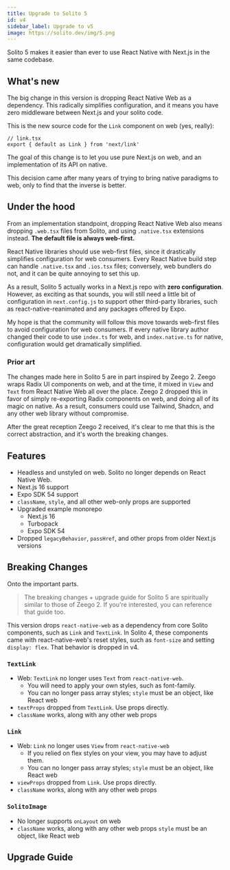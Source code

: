 ```yaml
---
title: Upgrade to Solito 5
id: v4
sidebar_label: Upgrade to v5
image: https://solito.dev/img/5.png
---
```


Solito 5 makes it easier than ever to use React Native with Next.js in the same codebase.

## What's new

The big change in this version is dropping React Native Web as a dependency. This radically simplifies configuration, and it means you have zero middleware between Next.js and your solito code.

This is the new source code for the `Link` component on web (yes, really):

```tsx
// link.tsx
export { default as Link } from 'next/link'
```

The goal of this change is to let you use pure Next.js on web, and an implementation of its API on native.

This decision came after many years of trying to bring native paradigms to web, only to find that the inverse is better.

## Under the hood

From an implementation standpoint, dropping React Native Web also means dropping `.web.tsx` files from Solito, and using `.native.tsx` extensions instead. **The default file is always web-first.**

React Native libraries should use web-first files, since it drastically simplifies configuration for web consumers. Every React Native build step can handle `.native.tsx` and `.ios.tsx` files; conversely, web bundlers do not, and it can be quite annoying to set this up.

As a result, Solito 5 actually works in a Next.js repo with **zero configuration**. However, as exciting as that sounds, you will still need a little bit of configuration in `next.config.js` to support other third-party libraries, such as react-native-reanimated and any packages offered by Expo.

My hope is that the community will follow this move towards web-first files to avoid configuration for web consumers. If every native library author changed their code to use `index.ts` for web, and `index.native.ts` for native, configuration would get dramatically simplified.

### Prior art

The changes made here in Solito 5 are in part inspired by Zeego 2. Zeego wraps Radix UI components on web, and at the time, it mixed in `View` and `Text` from React Native Web all over the place. Zeego 2 dropped this in favor of simply re-exporting Radix components on web, and doing all of its magic on native. As a result, consumers could use Tailwind, Shadcn, and any other web library without compromise.

After the great reception Zeego 2 received, it's clear to me that this is the correct abstraction, and it's worth the breaking changes.

## Features

- Headless and unstyled on web. Solito no longer depends on React Native Web.
- Next.js 16 support
- Expo SDK 54 support
- `className`, `style`, and all other web-only props are supported
- Upgraded example monorepo
  - Next.js 16
  - Turbopack
  - Expo SDK 54
- Dropped `legacyBehavior`, `passHref`, and other props from older Next.js versions

## Breaking Changes

Onto the important parts.

> The breaking changes + upgrade guide for Solito 5 are spiritually similar to those of Zeego 2. If you're interested, you can reference that guide too.

This version drops `react-native-web` as a dependency from core Solito components, such as `Link` and `TextLink`. In Solito 4, these components came with react-native-web's reset styles, such as `font-size` and setting `display: flex`. That behavior is dropped in v4.

### `TextLink`

- Web: `TextLink` no longer uses `Text` from `react-native-web`.
  - You will need to apply your own styles, such as font-family.
  - You can no longer pass array styles; `style` must be an object, like React web
- `textProps` dropped from `TextLink`. Use props directly.
- `className` works, along with any other web props

### `Link`

- Web: `Link` no longer uses `View` from `react-native-web`
  - If you relied on flex styles on your view, you may have to adjust them.
  - You can no longer pass array styles; `style` must be an object, like React web
- `viewProps` dropped from `Link`. Use props directly.
- `className` works, along with any other web props

### `SolitoImage`

- No longer supports `onLayout` on web
- `className` works, along with any other web props
  `style` must be an object, like React web

## Upgrade Guide
